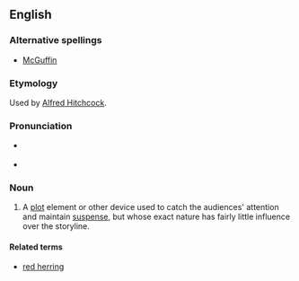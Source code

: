 {{was wotd|2008|March|30}}
==English==
{{wikipedia}}
===Alternative spellings===
*[[McGuffin]]

===Etymology===
Used by [[w:Alfred Hitchcock|Alfred Hitchcock]].

===Pronunciation===
* {{a|RP|US}} {{IPA|/məˈgʌf.ɪn/}}
* {{audio|en-us-MacGuffin.ogg|Audio (US)}}

===Noun===
{{en-noun}}

# {{narratology}} A [[plot]] element or other device used to catch the audiences' attention and maintain [[suspense]], but whose exact nature has fairly little influence over the storyline.     

====Related terms====
* [[red herring]]